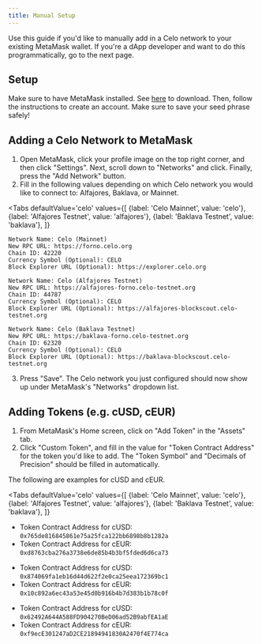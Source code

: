 ```yaml
---
title: Manual Setup
---
```



Use this guide if you'd like to manually add in a Celo network to your
existing MetaMask wallet. If you're a dApp developer and want to do this
programmatically, go to the next page.

## **Setup**

Make sure to have MetaMask installed. See [here](https://metamask.io/download.html) to download. Then, follow the instructions to create an account. Make sure to save your seed phrase safely!

## **Adding a Celo Network to MetaMask**

1. Open MetaMask, click your profile image on the top right corner, and then click "Settings". Next, scroll down to "Networks" and click. Finally, press the "Add Network" button.
2. Fill in the following values depending on which Celo network you would like to connect to: Alfajores, Baklava, or Mainnet.


<Tabs
    defaultValue='celo'
    values={[
        {label: 'Celo Mainnet', value: 'celo'},
        {label: 'Alfajores Testnet', value: 'alfajores'},
        {label: 'Baklava Testnet', value: 'baklava'},
    ]}
>
<TabItem value='celo'>

```text
Network Name: Celo (Mainnet)
New RPC URL: https://forno.celo.org
Chain ID: 42220
Currency Symbol (Optional): CELO
Block Explorer URL (Optional): https://explorer.celo.org
```

</TabItem>
<TabItem value='alfajores'>

```text
Network Name: Celo (Alfajores Testnet)
New RPC URL: https://alfajores-forno.celo-testnet.org
Chain ID: 44787
Currency Symbol (Optional): CELO
Block Explorer URL (Optional): https://alfajores-blockscout.celo-testnet.org
```

</TabItem>
<TabItem value='baklava'>

```text
Network Name: Celo (Baklava Testnet)
New RPC URL: https://baklava-forno.celo-testnet.org
Chain ID: 62320
Currency Symbol (Optional): CELO
Block Explorer URL (Optional): https://baklava-blockscout.celo-testnet.org
```

</TabItem>
</Tabs>

3. Press "Save". The Celo network you just configured should now show up under MetaMask's "Networks" dropdown list.

## **Adding Tokens \(e.g. cUSD, cEUR\)**

1. From MetaMask's Home screen, click on "Add Token" in the "Assets" tab.
2. Click "Custom Token", and fill in the value for "Token Contract Address" for the token you'd like to add. The "Token Symbol" and "Decimals of Precision" should be filled in automatically.

The following are examples for cUSD and cEUR.

<Tabs
    defaultValue='celo'
    values={[
        {label: 'Celo Mainnet', value: 'celo'},
        {label: 'Alfajores Testnet', value: 'alfajores'},
        {label: 'Baklava Testnet', value: 'baklava'},
    ]}
>
<TabItem value='celo'>

* Token Contract Address for cUSD: `0x765de816845861e75a25fca122bb6898b8b1282a`
* Token Contract Address for cEUR: `0xd8763cba276a3738e6de85b4b3bf5fded6d6ca73`

</TabItem>
<TabItem value='alfajores'>

* Token Contract Address for cUSD: `0x874069fa1eb16d44d622f2e0ca25eea172369bc1`
* Token Contract Address for cEUR: `0x10c892a6ec43a53e45d0b916b4b7d383b1b78c0f`

</TabItem>
<TabItem value='baklava'>

* Token Contract Address for cUSD: `0x62492A644A588FD904270BeD06ad52B9abfEA1aE`
* Token Contract Address for cEUR: `0xf9ecE301247aD2CE21894941830A2470f4E774ca`

</TabItem>
</Tabs>
